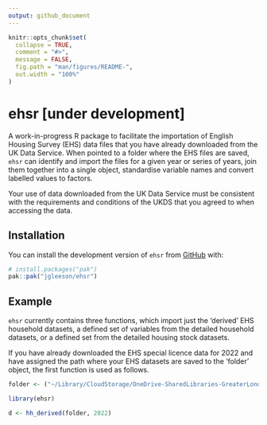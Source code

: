 ```yaml
---
output: github_document
---
```


<!-- README.md is generated from README.Rmd. Please edit that file -->

```r
knitr::opts_chunk$set(
  collapse = TRUE,
  comment = "#>",
  message = FALSE,
  fig.path = "man/figures/README-",
  out.width = "100%"
)
```

# ehsr [under development]

<!-- badges: start -->
<!-- badges: end -->

A work-in-progress R package to facilitate the importation of English Housing Survey (EHS) data files that you have already downloaded from the UK Data Service. When pointed to a folder where the EHS files are saved, `ehsr` can identify and import the files for a given year or series of years, join them together into a single object, standardise variable names and convert labelled values to factors.

Your use of data downloaded from the UK Data Service must  be consistent with the requirements and conditions of the UKDS that you agreed to when accessing the data.

## Installation

You can install the development version of `ehsr` from [GitHub](https://github.com/) with:

``` r
# install.packages("pak")
pak::pak("jgleeson/ehsr")
```

## Example

`ehsr` currently contains three functions, which import just the 'derived' EHS household datasets, a defined set of variables from the detailed household datasets, or a defined set from the detailed housing stock datasets. 

If you have already downloaded the EHS special licence data for 2022 and have assigned the path where your EHS datasets are saved to the 'folder' object, the first function is used as follows.

```r
folder <- ("~/Library/CloudStorage/OneDrive-SharedLibraries-GreaterLondonAuthority/HL_HOU_Policy - Documents/Analysis team/SHMA/Code/Data/EHS/")
```
```r
library(ehsr)

d <- hh_derived(folder, 2022)
```
